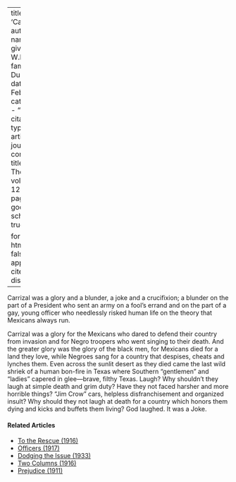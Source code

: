 
---
title: 'Carrizal'
author:
  - name:
      given: W.E.B.
      family: Du Bois
date: Feb. 1916
categories: 
  - ""
citation: 
  type: article-journal
  container-title: The Crisis
  volume: 12
  issue: 4
  page: 165
google-scholar: true

format:
  html:
    toc: false
    appendix-cite-as: display
---



Carrizal was a glory and a blunder, a joke and a crucifixion; a blunder
on the part of a President who sent an army on a fool's errand and on
the part of a gay, young officer who needlessly risked human life on the
theory that Mexicans always run.

Carrizal was a glory for the Mexicans who dared to defend their country
from invasion and for Negro troopers who went singing to their death.
And the greater glory was the glory of the black men, for Mexicans died
for a land they love, while Negroes sang for a country that despises,
cheats and lynches them. Even across the sunlit desert as they died came
the last wild shriek of a human bon-fire in Texas where Southern
"gentlemen" and "ladies" capered in glee---brave, filthy Texas. Laugh?
Why shouldn't they laugh at simple death and grim duty? Have they not
faced harsher and more horrible things? "Jim Crow" cars, helpless
disfranchisement and organized insult? Why should they not laugh at
death for a country which honors them dying and kicks and buffets them
living? God laughed. It was a Joke.

<!-- Similar articles start here -->
<div  class="clear-wrap"></div>

#### Related Articles

* [To the Rescue (1916)](/Volumes/12/01/rescue.html)
* [Officers (1917)](/Volumes/14/02/officers.html)
* [Dodging the Issue (1933)](/Volumes/40/02/dodging_the_issue.html)
* [Two Columns (1916)](/Volumes/12/04/_two-columns.html)
* [Prejudice (1911)](/Volumes/02/01/prejudice.html)

<!-- Similar articles end here -->